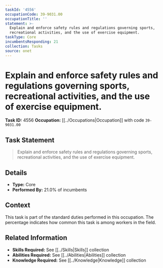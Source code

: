 ```yaml
---
taskId: '4556'
occupationCode: 39-9031.00
occupationTitle: ''
statement: >-
  Explain and enforce safety rules and regulations governing sports,
  recreational activities, and the use of exercise equipment.
taskType: Core
incumbentsResponding: 21
collection: Tasks
source: onet
---
```

# Explain and enforce safety rules and regulations governing sports, recreational activities, and the use of exercise equipment.

**Task ID:** 4556
**Occupation:** [[../Occupations|Occupation]] with code `39-9031.00`

## Task Statement

> Explain and enforce safety rules and regulations governing sports, recreational activities, and the use of exercise equipment.

## Details

- **Type:** Core
- **Performed By:** 21.0% of incumbents

## Context

This task is part of the standard duties performed in this occupation. The percentage indicates how common this task is among workers in the field.

## Related Information

- **Skills Required:** See [[../Skills|Skills]] collection
- **Abilities Required:** See [[../Abilities|Abilities]] collection
- **Knowledge Required:** See [[../Knowledge|Knowledge]] collection
